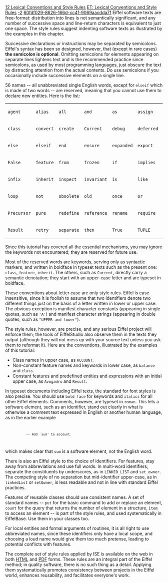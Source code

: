 [[Property:title|12 Lexical Conventions and Style Rules]]
[[Property:link_title|ET: Lexical Conventions and Style Rules]]
[[Property:weight|-2]]
[[Property:uuid|60fdf029-8626-166d-cc4f-9069aacdda7f]]
Eiffel software texts are free-format: distribution into lines is not semantically significant, and any number of successive space and line-return characters is equivalent to just one space. The style rules suggest indenting software texts as illustrated by the examples in this chapter. 

Successive declarations or instructions may be separated by semicolons. Eiffel's syntax has been so designed, however, that (except in rare cases) '''the semicolon is optional'''. Omitting semicolons for elements appearing on separate lines lightens text and is the recommended practice since semicolons, as used by most programming languages, just obscure the text by distracting attention from the actual contents. Do use semicolons if you occasionally include successive elements on a single line. 

56 names -- all unabbreviated single English words, except for <code>elseif</code> which is made of two words -- are reserved, meaning that you cannot use them to declare new entities. Here is the list: 
{| border="1"
|- 
| <code>agent</code>
| <code>alias</code>
| <code>all</code>
| <code>and</code>
| <code>as</code>
| <code>assign</code>
| <code>check</code>
|- 
| <code>class</code>
| <code>convert</code>
| <code>create</code>
| <code>Current</code>
| <code>debug</code>
| <code>deferred</code>
| <code>do</code>
|- 
| <code>else</code>
| <code>elseif</code>
| <code>end</code>
| <code>ensure</code>
| <code>expanded</code>
| <code>export</code>
| <code>external</code>
|- 
| <code>False</code>
| <code>feature</code>
| <code>from</code>
| <code>frozen</code>
| <code>if</code>
| <code>implies</code>
| <code>indexing</code>
|- 
| <code>infix</code>
| <code>inherit</code>
| <code>inspect</code>
| <code>invariant</code>
| <code>is</code>
| <code>like</code>
| <code>local</code>
|- 
| <code>loop</code>
| <code>not</code>
| <code>obsolete</code>
| <code>old</code>
| <code>once</code>
| <code>or</code>
| <code>prefix</code>
|- 
| <code>Precursor</code>
| <code>pure</code>
| <code>redefine</code>
| <code>reference</code>
| <code>rename</code>
| <code>require</code>
| <code>rescue</code>
|- 
| <code>Result</code>
| <code>retry</code>
| <code>separate</code>
| <code>then</code>
| <code>True</code>
| <code>TUPLE</code>
| <code>undefine</code>
|}

Since this tutorial has covered all the essential mechanisms, you may ignore the keywords not encountered; they are reserved for future use. 

Most of the reserved words are keywords, serving only as syntactic markers, and written in boldface in typeset texts such as the present one: <code>class</code>, <code>feature</code>, <code>inherit</code>. The others, such as <code>Current</code>, directly carry a semantic denotation; they start with an upper-case letter and are typeset in boldface. 

These conventions about letter case are only style rules. Eiffel is case-insensitive, since it is foolish to assume that two identifiers denote two different things just on the basis of a letter written in lower or upper case. The obvious exception is manifest character constants (appearing in single quotes, such as <code>'A'</code>) and manifest character strings (appearing in double quotes, such as <code>"UPPER and lower"</code>). 

The style rules, however, are precise, and any serious Eiffel project will enforce them; the tools of EiffelStudio also observe them in the texts they output (although they will not mess up with your source text unless you ask them to reformat it). Here are the conventions, illustrated by the examples of this tutorial:
* Class names in upper case, as <code>ACCOUNT</code>. 
* Non-constant feature names and keywords in lower case, as <code>balance</code> and <code>class</code>. 
* Constant features and predefined entities and expressions with an initial upper case, as <code>Avogadro</code> and <code>Result</code>. 

In typeset documents including Eiffel texts, the standard for font styles is also precise. You should use <code>bold face</code> for keywords and <code>italics</code> for all other Eiffel elements. Comments, however, are typeset in <code>roman</code>. This lets a software element, such as an identifier, stand out clearly in what is otherwise a comment text expressed in English or another human language, as in the earlier example 
<code>
            -- Add `sum' to account.
</code>

which makes clear that <code>sum</code> is a software element, not the English word. 

There is also an Eiffel style to the choice of identifiers. For features, stay away from abbreviations and use full words. In multi-word identifiers, separate the constituents by underscores, as in <code>LINKED_LIST</code> and <code>set_owner</code>. The competing style of no separation but mid-identifier upper-case, as in <code>linkedList</code> or <code>setOwner</code>, is less readable and not in line with standard Eiffel practices. 

Features of reusable classes should use consistent names. A set of standard names -- <code>put</code> for the basic command to add or replace an element, <code>count</code> for the query that returns the number of element in a structure, <code>item</code> to access an element -- is part of the style rules, and used systematically in EiffelBase. Use them in your classes too. 

For local entities and formal arguments of routines, it is all right to use abbreviated names, since these identifiers only have a local scope, and choosing a loud name would give them too much pretense, leading to potential conflicts with features. 

The complete set of style rules applied by ISE is available on the web in both <span> [http://www.eiffel.com/doc/manuals/language/style/ HTML]  </span> and <span> [http://www.eiffel.com/doc/manuals/language/style/style.pdf PDF]  </span> forms. These rules are an integral part of the Eiffel method; in quality software, there is no such thing as a detail. Applying them systematically promotes consistency between projects in the Eiffel world, enhances reusability, and facilitates everyone's work. 




